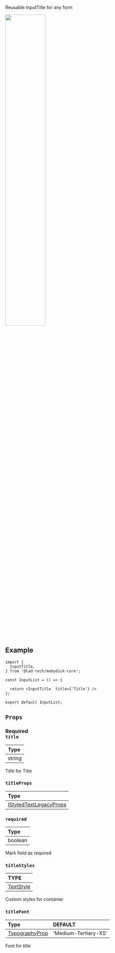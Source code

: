 Reusable InputTitle for any form


<img src={InputField} width="50%"/>

## Example

```tsx
import {
  InputTitle,
} from '@lad-tech/mobydick-core';

const InputList = () => {

  return <InputTitle  title={'Title'} />
};

export default InputList;

```

## `Props`

### <div class="label required basic">Required</div>**`title`**

| Type   |
|:-------|
| string |

Title for Title

### `titleProps`

| Type                                                                                                        |
|:------------------------------------------------------------------------------------------------------------|
| [IStyledTextLegacyProps](https://github.com/lad-tech/mobydick/blob/main/packages/core/src/typography/types.ts#L7) |

### `required`

| Type    |
|:--------|
| boolean |

Mark field as required

### `titleStyles`

| TYPE                                                       |
|:-----------------------------------------------------------|
| [TextStyle](https://reactnative.dev/docs/text-style-props) |

Custom styles for container

### `titleFont`

| Type                                                                                                       | DEFAULT              |
|:-----------------------------------------------------------------------------------------------------------|:---------------------|
| [TypographyProp](https://github.com/lad-tech/mobydick/blob/main/packages/core/src/typography/types.ts#L49) | 'Medium-Tertiary-XS' |

Font for title

